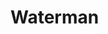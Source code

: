 
# Waterman

<ProjectDetails
  region="North"
  house="House Waterman"
  type="Castle"
  status="In Progress"
  warp="/warp waterman"
  projectLead="lord_damascus"
  dateStarted="August 22, 2015"
  dateCompleted="Invalid Date"
/>
